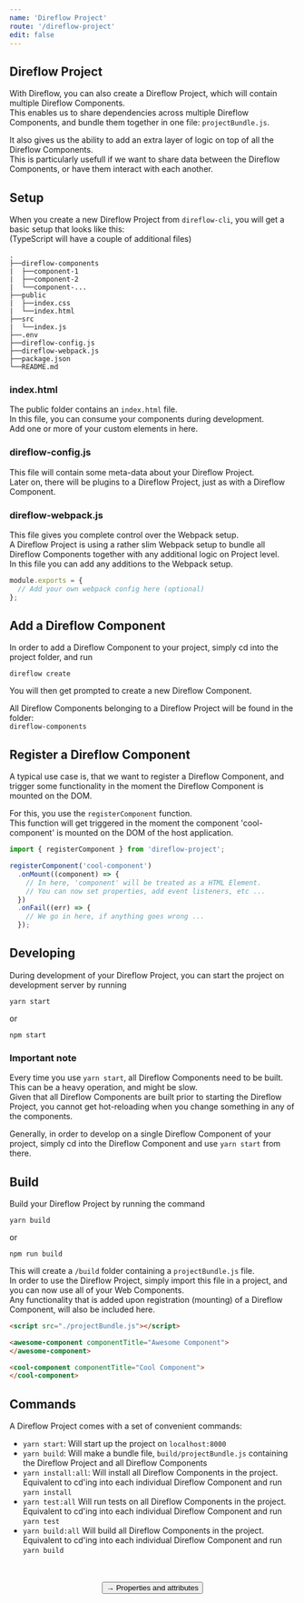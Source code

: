 ```yaml
---
name: 'Direflow Project'
route: '/direflow-project'
edit: false
---
```



## Direflow Project
With Direflow, you can also create a Direflow Project, which will contain multiple Direflow Components.  
This enables us to share dependencies across multiple Direflow Components, and bundle them together in one file: `projectBundle.js`.  
  
It also gives us the ability to add an extra layer of logic on top of all the Direflow Components.  
This is particularly usefull if we want to share data between the Direflow Components, or have them interact with each another.

## Setup
When you create a new Direflow Project from `direflow-cli`, you will get a basic setup that looks like this:  
(TypeScript will have a couple of additional files)  

```
.
├──direflow-components
|  ├──component-1
|  ├──component-2
|  └──component-...
├──public
|  ├──index.css
|  └──index.html
├──src
|  └──index.js
├──.env
├──direflow-config.js
├──direflow-webpack.js
├──package.json
└──README.md
```

### index.html
The public folder contains an `index.html` file.  
In this file, you can consume your components during development.  
Add one or more of your custom elements in here.  

### direflow-config.js
This file will contain some meta-data about your Direflow Project.  
Later on, there will be plugins to a Direflow Project, just as with a Direflow Component.

### direflow-webpack.js
This file gives you complete control over the Webpack setup.  
A Direflow Project is using a rather slim Webpack setup to bundle all Direflow Components together with any additional logic on Project level.  
In this file you can add any additions to the Webpack setup.  

```javascript
module.exports = {
  // Add your own webpack config here (optional)
};
```

## Add a Direflow Component
In order to add a Direflow Component to your project, simply cd into the project folder, and run
```console
direflow create
```
You will then get prompted to create a new Direflow Component.  
  
All Direflow Components belonging to a Direflow Project will be found in the folder:  
`direflow-components`

## Register a Direflow Component
A typical use case is, that we want to register a Direflow Component, and trigger some functionality in the moment the Direflow Component is mounted on the DOM.  
  
For this, you use the `registerComponent` function.  
This function will get triggered in the moment the component 'cool-component' is mounted on the DOM of the host application.

```javascript
import { registerComponent } from 'direflow-project';

registerComponent('cool-component')
  .onMount((component) => {
    // In here, 'component' will be treated as a HTML Element.
    // You can now set properties, add event listeners, etc ...
  })
  .onFail((err) => {
    // We go in here, if anything goes wrong ...
  });
```

## Developing
During development of your Direflow Project, you can start the project on development server by running
```console
yarn start
```
or
```console
npm start
```
### Important note
Every time you use `yarn start`, all Direflow Components need to be built. This can be a heavy operation, and might be slow.  
Given that all Direflow Components are built prior to starting the Direflow Project, you cannot get hot-reloading when you change something in any of the components.  
  
Generally, in order to develop on a single Direflow Component of your project, simply cd into the Direflow Component and use `yarn start` from there.

## Build
Build your Direflow Project by running the command
```console
yarn build
```
or 
```console
npm run build
```

This will create a `/build` folder containing a `projectBundle.js` file.  
In order to use the Direflow Project, simply import this file in a project, and you can now use all of your Web Components.  
Any functionality that is added upon registration (mounting) of a Direflow Component, will also be included here.  
```html
<script src="./projectBundle.js"></script>

<awesome-component componentTitle="Awesome Component">
</awesome-component>

<cool-component componentTitle="Cool Component">
</cool-component>
```


## Commands
A Direflow Project comes with a set of convenient commands:
- `yarn start`: Will start up the project on `localhost:8000`
- `yarn build`: Will make a bundle file, `build/projectBundle.js` containing the Direflow Project and all Direflow Components
- `yarn install:all`: Will install all Direflow Components in the project.  
  Equivalent to cd'ing into each individual Direflow Component and run `yarn install`
- `yarn test:all` Will run tests on all Direflow Components in the project.  
  Equivalent to cd'ing into each individual Direflow Component and run `yarn test`
- `yarn build:all` Will build all Direflow Components in the project.  
  Equivalent to cd'ing into each individual Direflow Component and run `yarn build`

<br />
<br />

<span style="display: flex; justify-content: center">
  <Link to='/properties-and-attributes'>
    <Button>→ Properties and attributes</Button>
  </Link>
</span>